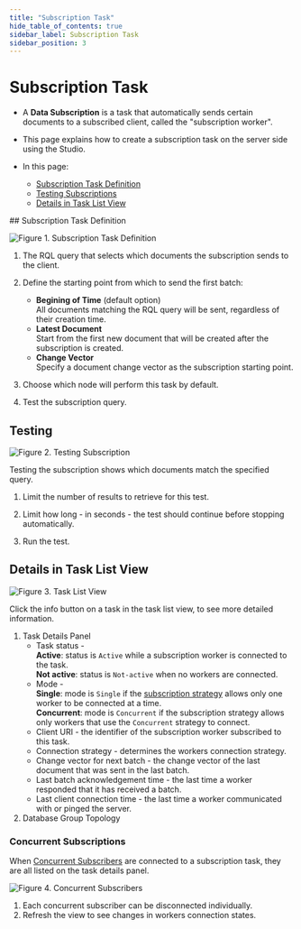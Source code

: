 ```yaml
---
title: "Subscription Task"
hide_table_of_contents: true
sidebar_label: Subscription Task
sidebar_position: 3
---
```



# Subscription Task
<Admonition type="note" title="">

* A **Data Subscription** is a task that automatically sends certain documents to a subscribed 
  client, called the "subscription worker".  

* This page explains how to create a subscription task on the server side using the Studio.  

* In this page:
  * [Subscription Task Definition](../../../../studio/database/tasks/ongoing-tasks/subscription-task.mdx#subscription-task-definition)
  * [Testing Subscriptions](../../../../studio/database/tasks/ongoing-tasks/subscription-task.mdx#testing)
  * [Details in Task List View](../../../../studio/database/tasks/ongoing-tasks/subscription-task.mdx#details-in-task-list-view)

</Admonition>
## Subscription Task Definition

![Figure 1. Subscription Task Definition](./assets/subscriptions-1.png)

1. The RQL query that selects which documents the subscription sends 
   to the client.  

2. Define the starting point from which to send the first batch:  
   * **Begining of Time** (default option)  
     All documents matching the RQL query will be sent, regardless of their creation time.  
   * **Latest Document**  
     Start from the first new document that will be created after the subscription is created.  
   * **Change Vector**  
     Specify a document change vector as the subscription starting point.  

3. Choose which node will perform this task by default.  

4. Test the subscription query.  



## Testing

![Figure 2. Testing Subscription](./assets/subscriptions-2.png)

Testing the subscription shows which documents match the specified query.  

1. Limit the number of results to retrieve for this test.  

2. Limit how long - in seconds - the test should continue before 
stopping automatically.  

3. Run the test.  



## Details in Task List View

![Figure 3. Task List View](./assets/subscriptions-3.png)

Click the info button on a task in the task list view, to see 
more detailed information.  

1. Task Details Panel  
   * Task status -  
     **Active**: status is `Active` while a subscription worker is connected to the task.  
     **Not active**: status is `Not-active` when no workers are connected.  
   * Mode -  
     **Single**: mode is `Single` if the 
     [subscription strategy](../../../../client-api/data-subscriptions/consumption/how-to-consume-data-subscription.mdx#determining-which-workers-a-subscription-will-serve) 
     allows only one worker to be connected at a time.  
     **Concurrent**: mode is `Concurrent` if the subscription strategy allows only workers 
     that use the `Concurrent` strategy to connect.  
   * Client URI - the identifier of the subscription worker 
     subscribed to this task.  
   * Connection strategy - determines the workers connection strategy.  
   * Change vector for next batch - the change vector of the last document 
     that was sent in the last batch.  
   * Last batch acknowledgement time - the last time a worker 
     responded that it has received a batch.  
   * Last client connection time - the last time a worker communicated 
     with or pinged the server.  
2. Database Group Topology
### Concurrent Subscriptions

When [Concurrent Subscribers](../../../../client-api/data-subscriptions/concurrent-subscriptions.mdx) 
are connected to a subscription task, they are all listed on the task details panel.  

![Figure 4. Concurrent Subscribers](./assets/subscriptions-4.png)

1. Each concurrent subscriber can be disconnected individually.  
2. Refresh the view to see changes in workers connection states.  



